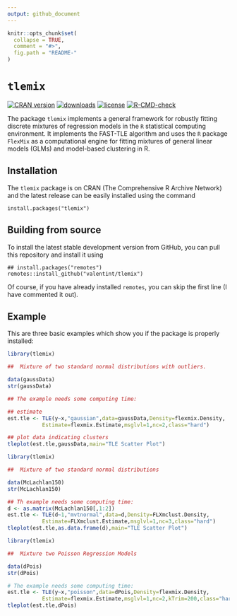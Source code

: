 ```yaml
---
output: github_document
---
```


<!-- README.md is generated from README.Rmd. Please edit that file -->

```r
knitr::opts_chunk$set(
  collapse = TRUE,
  comment = "#>",
  fig.path = "README-"
)
```

# ```tlemix```

<!-- badges: start -->
[![CRAN version](https://www.r-pkg.org/badges/version/tlemix)](https://cran.r-project.org/package=tlemix)
[![downloads](https://cranlogs.r-pkg.org/badges/tlemix)](https://cran.r-project.org/package=tlemix)
[![license](https://img.shields.io/badge/license-GPL--3-blue.svg)](https://www.gnu.org/licenses/gpl-3.0.en.html)
[![R-CMD-check](https://github.com/valentint/tlemix/workflows/R-CMD-check/badge.svg)](https://github.com/valentint/tlemix/actions)
<!-- badges: end -->


The package `tlemix` implements a general framework for robustly fitting
discrete mixtures of regression models in the `R` statistical
computing environment. It implements the FAST-TLE algorithm
and uses the `R` package `FlexMix` as a computational engine for
fitting mixtures of general linear models (GLMs) and 
model-based clustering in R.

    
## Installation

The `tlemix` package is on CRAN (The Comprehensive R Archive Network) and the latest release can be easily installed using the command

```
install.packages("tlemix")
```

## Building from source

To install the latest stable development version from GitHub, you can pull this repository and install it using

```
## install.packages("remotes")
remotes::install_github("valentint/tlemix")
```

Of course, if you have already installed `remotes`, you can skip the first line (I have commented it out).  

## Example

This are three basic examples which show you if the package is properly installed:

```r
library(tlemix)

##  Mixture of two standard normal distributions with outliers.

data(gaussData)
str(gaussData)

## The example needs some computing time:

## estimate
est.tle <- TLE(y~x,"gaussian",data=gaussData,Density=flexmix.Density,
           Estimate=flexmix.Estimate,msglvl=1,nc=2,class="hard")

## plot data indicating clusters
tleplot(est.tle,gaussData,main="TLE Scatter Plot")

```
```r
library(tlemix)

##  Mixture of two standard normal distributions

data(McLachlan150)
str(McLachlan150)

## Th example needs some computing time:
d <- as.matrix(McLachlan150[,1:2])
est.tle <- TLE(d~1,"mvtnormal",data=d,Density=FLXmclust.Density,
           Estimate=FLXmclust.Estimate,msglvl=1,nc=3,class="hard")
tleplot(est.tle,as.data.frame(d),main="TLE Scatter Plot")

```

```r
library(tlemix)

##  Mixture two Poisson Regression Models

data(dPois)
str(dPois)

# The example needs some computing time:
est.tle <- TLE(y~x,"poisson",data=dPois,Density=flexmix.Density,
           Estimate=flexmix.Estimate,msglvl=1,nc=2,kTrim=200,class="hard")
tleplot(est.tle,dPois)

```
